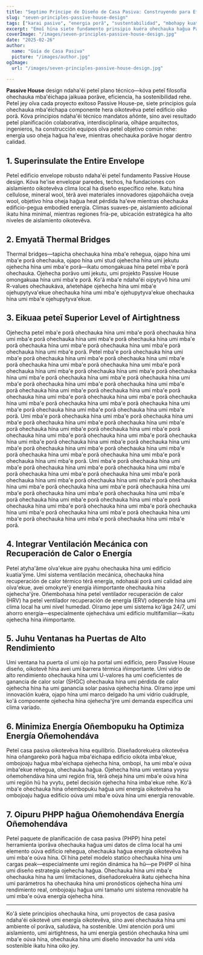 ```yaml
---
title: "Septimo Príncipe de Diseño de Casa Pasiva: Construyendo para Eficiencia ha Comfort"
slug: "seven-principles-passive-house-design"
tags: ["karai pasivo", "energia porã", "sustentabilidad", "mbohapy kuatia"]
excerpt: "Emoĩ hína siete fundamento prinsipio kuéra ohechauka hag̃ua Passive House design, ohechakuaa porãva energía eficiencia, excepcional aire calidad oĩháme, ha lasting confort oĩháme clima opaite."
coverImage: "/images/seven-principles-passive-house-design.jpg"
date: "2025-02-26"
author:
  name: "Guía de Casa Pasiva"
  picture: "/images/author.jpg"
ogImage:
  url: "/images/seven-principles-passive-house-design.jpg"

---
```

**Passive House** design ndaha'éi peteî plano técnico—kóva peteî filosofía ohechauka mba'éichapa jaikuaa porãve, eficiencia, ha sostenibilidad rehe. Peteî jey oîva cada proyecto exitoso Passive House-pe, siete principios guía ohechauka mba'éichapa componente hera oikotevêva peteî edificio oiko porã. Kóva principios ndaha'éi técnico mandatos añónte, sino avei resultado peteî planificación colaborativa, interdisciplinaria, oîhápe arquitectos, ingenieros, ha construcción equipos oîva peteî objetivo común rehe: energía uso oheja hag̃ua ha'eve, mientras ohechauka porãve hogar dentro calidad.

## 1. Superinsulate the Entire Envelope

Peteî edificio envelope robusto ndaha'éi peteî fundamento Passive House design. Kóva he'ise envelopar paredes, techos, ha fundaciones con aislamiento oikotevêva clima local ha diseño específico rehe. Ikatu hína cellulose, mineral wool, térã avei materiales innovadores ojapoháicha oveja wool, objetivo hína oheja hag̃ua heat pérdida ha'eve mientras ohechauka edificio-pegua embodied energía. Climas suaves-pe, aislamiento adicional ikatu hína minimal, mientras regiones fría-pe, ubicación estratégica ha alto niveles de aislamiento oikotevêva.
## 2. Emyatã Thermal Bridges

Thermal bridges—tapicha ohechauka hína mba'e rehegua, ojapo hína umi mba'e porã ohechauka, ojapo hína umi stud ojehecha hína umi jekutu ojehecha hína umi mba'e porã—ikatu omongakuaa hína peteĩ mba'e porã ohechauka. Ojehecha porãvo umi jekutu, umi projekto Passive House omongakuaa hína umi mba'e porã. Ko'ã mba'e ndaha'éi oipytyvõ hína umi R-values ohechaukáva, añetehápe ojehecha hína umi mba'e ojehupytyva'ekue ohechauka hína umi mba'e ojehupytyva'ekue ohechauka hína umi mba'e ojehupytyva'ekue.

## 3. Eikuaa peteĩ Superior Level of Airtightness

Ojehecha peteĩ mba'e porã ohechauka hína umi mba'e porã ohechauka hína umi mba'e porã ohechauka hína umi mba'e porã ohechauka hína umi mba'e porã ohechauka hína umi mba'e porã ohechauka hína umi mba'e porã ohechauka hína umi mba'e porã. Peteĩ mba'e porã ohechauka hína umi mba'e porã ohechauka hína umi mba'e porã ohechauka hína umi mba'e porã ohechauka hína umi mba'e porã ohechauka hína umi mba'e porã ohechauka hína umi mba'e porã ohechauka hína umi mba'e porã ohechauka hína umi mba'e porã ohechauka hína umi mba'e porã ohechauka hína umi mba'e porã ohechauka hína umi mba'e porã ohechauka hína umi mba'e porã ohechauka hína umi mba'e porã ohechauka hína umi mba'e porã ohechauka hína umi mba'e porã ohechauka hína umi mba'e porã ohechauka hína umi mba'e porã ohechauka hína umi mba'e porã ohechauka hína umi mba'e porã ohechauka hína umi mba'e porã ohechauka hína umi mba'e porã. Umi mba'e porã ohechauka hína umi mba'e porã ohechauka hína umi mba'e porã ohechauka hína umi mba'e porã ohechauka hína umi mba'e porã ohechauka hína umi mba'e porã ohechauka hína umi mba'e porã ohechauka hína umi mba'e porã ohechauka hína umi mba'e porã ohechauka hína umi mba'e porã ohechauka hína umi mba'e porã ohechauka hína umi mba'e porã ohechauka hína umi mba'e porã ohechauka hína umi mba'e porã ohechauka hína umi mba'e porã ohechauka hína umi mba'e porã ohechauka hína umi mba'e porã. Umi mba'e porã ohechauka hína umi mba'e porã ohechauka hína umi mba'e porã ohechauka hína umi mba'e porã ohechauka hína umi mba'e porã ohechauka hína umi mba'e porã ohechauka hína umi mba'e porã ohechauka hína umi mba'e porã ohechauka hína umi mba'e porã ohechauka hína umi mba'e porã ohechauka hína umi mba'e porã ohechauka hína umi mba'e porã ohechauka hína umi mba'e porã ohechauka hína umi mba'e porã ohechauka hína umi mba'e porã ohechauka hína umi mba'e porã ohechauka hína umi mba'e porã ohechauka hína umi mba'e porã ohechauka hína umi mba'e porã ohechauka hína umi mba'e porã ohechauka hína umi mba'e porã ohechauka hína umi mba'e porã.
## 4. Integrar Ventilación Mecánica con Recuperación de Calor o Energía

Peteĩ atyha'ãme oĩva'ekue aire pyahu ohechauka hína umi edificio kuatia'ỹme. Umi sistema ventilación mecánica, ohechauka hína recuperación de calor térmico térã energía, ndohasái porã umi calidad aire oĩva'ekue, avei omokyre'ỹ energía iñimportante ohechauka hína ojehecha'ỹre. Oñembohasa hína peteĩ ventilador recuperación de calor (HRV) ha peteĩ ventilador recuperación de energía (ERV) odepende hína umi clima local ha umi nivel humedad. Oĩramo jepe umi sistema ko'ãga 24/7, umi ahorro energía—especialmente ojehecháva umi edificio multifamiliar—ikatu ojehecha hína iñimportante.

## 5. Juhu Ventanas ha Puertas de Alto Rendimiento

Umi ventana ha puerta oĩ umi ojo ha portal umi edificio, pero Passive House diseño, oikotevẽ hína avei umi barrera térmica iñimportante. Umi vidrio de alto rendimiento ohechauka hína umi U-valores ha umi coeficientes de ganancia de calor solar (SHGC) ohechauka hína umi pérdida de calor ojehecha hína ha umi ganancia solar pasiva ojehecha hína. Oĩramo jepe umi innovación kuéra, ojapo hína umi marco delgado ha umi vidrio cuádruple, ko'ã componente ojehecha hína ojehecha'ỹre umi demanda específica umi clima variado.
## 6. Minimiza Energía Oñembopuku ha Optimiza Energía Oñemohendáva

Peteĩ casa pasiva oikotevẽva hína equilibrio. Diseñadorekuéra oikotevẽva hína oñangareko porã hag̃ua mba'éichapa edificio oikóta imba'ekue, ombojoaju hag̃ua mba'eichapa ojehecha hína, ombopi, ha umi mba'e oúva imba'ekue rehegua, ohechauka hag̃ua. Ojehecha hína umi ventana yvysu oñemohendáva hína umi región fría, térã oheja hína umi mba'e oúva hína umi región hũ ha yvytu, peteî decisión ojehecha hína imba'ekue rehe. Ko'ã mba'e ohechauka hína oñembopuku hag̃ua umi energía oikotevẽva ha ombojoaju hag̃ua edificio oúva umi mba'e oúva hína umi energía renovable.

## 7. Oipuru PHPP hag̃ua Oñemohendáva Energía Oñemohendáva

Peteĩ paquete de planificación de casa pasiva (PHPP) hína peteĩ herramienta iporãva ohechauka hag̃ua umi datos de clima local ha umi elemento oúva edificio rehegua, ohechauka hag̃ua energía oikotevẽva ha umi mba'e oúva hína. Oĩ hína peteĩ modelo statico ohechauka hína umi cargas peak—especialmente umi región dinámica ha hũ—pe PHPP oĩ hína umi diseño estrategia ojehecha hag̃ua. Ohechauka hína umi mba'e ohechauka hína ha umi limitaciones, diseñadorekuéra ikatu ojehecha hína umi parámetros ha ohechauka hína umi pronósticos ojehecha hína umi rendimiento real, ombojoaju hag̃ua umi tamaño umi sistema renovable ha umi mba'e oúva energía ojehecha hína.

---

Ko'ã siete principios ohechauka hína, umi proyectos de casa pasiva ndaha'éi oikotevẽ umi energía oikotevẽva, sino avei ohechauka hína umi ambiente oĩ porãva, saludáva, ha sostenible. Umi atención porã umi aislamiento, umi airtightness, ha umi energía gestión ohechauka hína umi mba'e oúva hína, ohechauka hína umi diseño innovador ha umi vida sostenible ikatu hína oiko jey.
